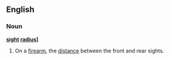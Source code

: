 ==English==
===Noun===
'''[[sight]] [[radius]]]'''
#On a [[firearm]], the [[distance]] between the front and rear sights.